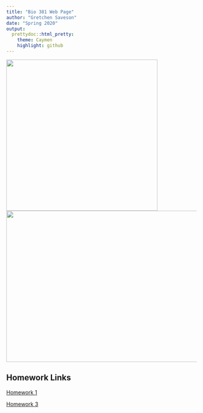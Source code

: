 ```yaml
---
title: "Bio 381 Web Page"
author: "Gretchen Saveson"
date: "Spring 2020"
output: 
  prettydoc::html_pretty:
    theme: Caymen
    highlight: github
---
```

<img src="profile.jpg" width="400" height="400"/>
<img src="pic.jpg" width="700" height="400"/>

## Homework Links 
[Homework 1](Homework 1.html)

[Homework 3](Homework-3.html)





